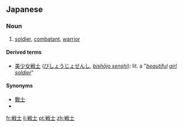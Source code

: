 {{also|戰士}}
==Japanese==
{{ja-kanjitab|戦|士}}
{{wikipedia|senshi}}

===Noun===
{{ja-noun|s|hira=せんし|rom=senshi|kyu=戰士}}

# [[soldier]], [[combatant]], [[warrior]]

====Derived terms====
* [[美少女戦士]] ([[びしょうじょせんし]], ''[[bishōjo senshi]]''): lit. a "''[[beautiful]] [[girl]] [[soldier]]''"

====Synonyms====
* [[戰士]]
* {{term|軍人||[[serviceman]]|tr=[[ぐんじん]], [[gunjin]]|lang=ja|sc=Jpan}}

[[fr:戦士]]
[[li:戦士]]
[[pt:戦士]]
[[zh:戦士]]